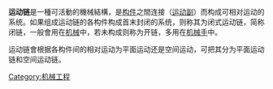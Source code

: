 {{cleanup-jargon|time=2015-03-27T13:11:05+00:00}}
{{unreferenced|time=2015-03-27T13:11:05+00:00}}
'''运动链'''是一種可活動的機械結構，是[[构件|构件]]之間连接（[[运动副|运动副]]）而构成可相对运动的系统。如果组成运动链的各构件构成首末封闭的系统，则称其为闭式运动链，简称闭链，一般會用在[[机械|机械]]中，若未构成则称为开链，多用在[[机械手|机械手]]中。

运动链會根据各构件间的相对运动为平面运动还是空间运动，可把其分为平面运动链和空间运动链。
[[Category:机械工程|Category:机械工程]]